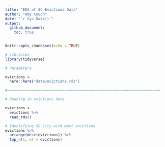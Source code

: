 ```yaml
---
title: "EDA of SC Evictions Data"
author: "Amy Kouch"
date: "`r Sys.Date()`"
output: 
  github_document:
    toc: true
---
```


```r
knitr::opts_chunk$set(echo = TRUE)
```

```r
# Libraries
library(tidyverse)

# Parameters

evictions <- 
  here::here("data/evictions.rds")

#===============================================================================

# Reading in evictions data

evictions <- 
  evictions %>%
  read_rds() 

# Identifying SC city with most evictions
evictions %>%
  arrange(desc(evictions)) %>%
  top_n(1, wt = evictions)

```

